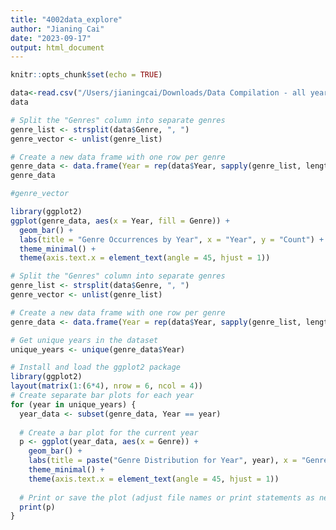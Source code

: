 ```yaml
---
title: "4002data_explore"
author: "Jianing Cai"
date: "2023-09-17"
output: html_document
---
```


```r
knitr::opts_chunk$set(echo = TRUE)
```

```r
data<-read.csv("/Users/jianingcai/Downloads/Data Compilation - all years.csv")
data
```

```r
# Split the "Genres" column into separate genres
genre_list <- strsplit(data$Genre, ", ")
genre_vector <- unlist(genre_list)

# Create a new data frame with one row per genre
genre_data <- data.frame(Year = rep(data$Year, sapply(genre_list, length)), Genre = genre_vector)
genre_data
```

```r
#genre_vector
```

```r
library(ggplot2)
ggplot(genre_data, aes(x = Year, fill = Genre)) +
  geom_bar() +
  labs(title = "Genre Occurrences by Year", x = "Year", y = "Count") +
  theme_minimal() +
  theme(axis.text.x = element_text(angle = 45, hjust = 1))

```

```r
# Split the "Genres" column into separate genres
genre_list <- strsplit(data$Genre, ", ")
genre_vector <- unlist(genre_list)

# Create a new data frame with one row per genre
genre_data <- data.frame(Year = rep(data$Year, sapply(genre_list, length)), Genre = genre_vector)

# Get unique years in the dataset
unique_years <- unique(genre_data$Year)

# Install and load the ggplot2 package
library(ggplot2)
layout(matrix(1:(6*4), nrow = 6, ncol = 4))
# Create separate bar plots for each year
for (year in unique_years) {
  year_data <- subset(genre_data, Year == year)
  
  # Create a bar plot for the current year
  p <- ggplot(year_data, aes(x = Genre)) +
    geom_bar() +
    labs(title = paste("Genre Distribution for Year", year), x = "Genre", y = "Count") +
    theme_minimal() +
    theme(axis.text.x = element_text(angle = 45, hjust = 1))
  
  # Print or save the plot (adjust file names or print statements as needed)
  print(p)
}


```







